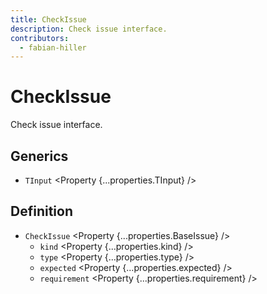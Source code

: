```yaml
---
title: CheckIssue
description: Check issue interface.
contributors:
  - fabian-hiller
---
```



# CheckIssue

Check issue interface.

## Generics

- `TInput` <Property {...properties.TInput} />

## Definition

- `CheckIssue` <Property {...properties.BaseIssue} />
  - `kind` <Property {...properties.kind} />
  - `type` <Property {...properties.type} />
  - `expected` <Property {...properties.expected} />
  - `requirement` <Property {...properties.requirement} />
